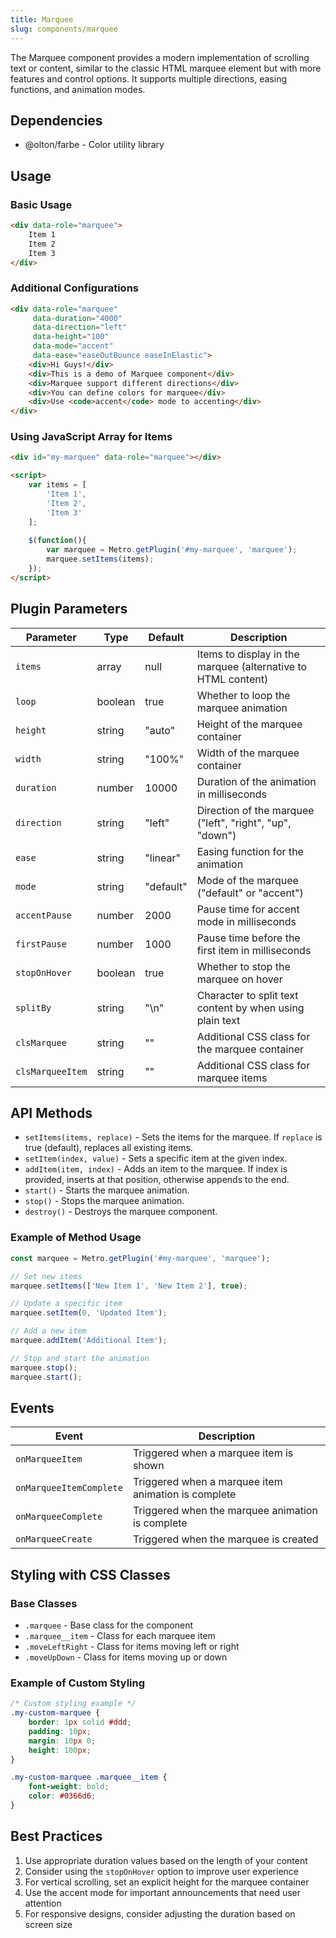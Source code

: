 ```yaml
---
title: Marquee
slug: components/marquee
---
```


The Marquee component provides a modern implementation of scrolling text or content, similar to the classic HTML marquee element but with more features and control options. It supports multiple directions, easing functions, and animation modes.

## Dependencies

- @olton/farbe - Color utility library

## Usage

### Basic Usage

```html
<div data-role="marquee">
    Item 1
    Item 2
    Item 3
</div>
```

### Additional Configurations

```html
<div data-role="marquee"
     data-duration="4000"
     data-direction="left"
     data-height="100"
     data-mode="accent"
     data-ease="easeOutBounce easeInElastic">
    <div>Hi Guys!</div>
    <div>This is a demo of Marquee component</div>
    <div>Marquee support different directions</div>
    <div>You can define colors for marquee</div>
    <div>Use <code>accent</code> mode to accenting</div>
</div>
```

### Using JavaScript Array for Items

```html
<div id="my-marquee" data-role="marquee"></div>

<script>
    var items = [
        'Item 1',
        'Item 2',
        'Item 3'
    ];
    
    $(function(){
        var marquee = Metro.getPlugin('#my-marquee', 'marquee');
        marquee.setItems(items);
    });
</script>
```

## Plugin Parameters

| Parameter | Type | Default | Description |
| --------- | ---- | ------- | ----------- |
| `items` | array | null | Items to display in the marquee (alternative to HTML content) |
| `loop` | boolean | true | Whether to loop the marquee animation |
| `height` | string | "auto" | Height of the marquee container |
| `width` | string | "100%" | Width of the marquee container |
| `duration` | number | 10000 | Duration of the animation in milliseconds |
| `direction` | string | "left" | Direction of the marquee ("left", "right", "up", "down") |
| `ease` | string | "linear" | Easing function for the animation |
| `mode` | string | "default" | Mode of the marquee ("default" or "accent") |
| `accentPause` | number | 2000 | Pause time for accent mode in milliseconds |
| `firstPause` | number | 1000 | Pause time before the first item in milliseconds |
| `stopOnHover` | boolean | true | Whether to stop the marquee on hover |
| `splitBy` | string | "\n" | Character to split text content by when using plain text |
| `clsMarquee` | string | "" | Additional CSS class for the marquee container |
| `clsMarqueeItem` | string | "" | Additional CSS class for marquee items |

## API Methods

+ `setItems(items, replace)` - Sets the items for the marquee. If `replace` is true (default), replaces all existing items.
+ `setItem(index, value)` - Sets a specific item at the given index.
+ `addItem(item, index)` - Adds an item to the marquee. If index is provided, inserts at that position, otherwise appends to the end.
+ `start()` - Starts the marquee animation.
+ `stop()` - Stops the marquee animation.
+ `destroy()` - Destroys the marquee component.

### Example of Method Usage

```javascript
const marquee = Metro.getPlugin('#my-marquee', 'marquee');

// Set new items
marquee.setItems(['New Item 1', 'New Item 2'], true);

// Update a specific item
marquee.setItem(0, 'Updated Item');

// Add a new item
marquee.addItem('Additional Item');

// Stop and start the animation
marquee.stop();
marquee.start();
```

## Events

| Event | Description |
| ----- | ----------- |
| `onMarqueeItem` | Triggered when a marquee item is shown |
| `onMarqueeItemComplete` | Triggered when a marquee item animation is complete |
| `onMarqueeComplete` | Triggered when the marquee animation is complete |
| `onMarqueeCreate` | Triggered when the marquee is created |

## Styling with CSS Classes

### Base Classes
- `.marquee` - Base class for the component
- `.marquee__item` - Class for each marquee item
- `.moveLeftRight` - Class for items moving left or right
- `.moveUpDown` - Class for items moving up or down

### Example of Custom Styling

```css
/* Custom styling example */
.my-custom-marquee {
    border: 1px solid #ddd;
    padding: 10px;
    margin: 10px 0;
    height: 100px;
}

.my-custom-marquee .marquee__item {
    font-weight: bold;
    color: #0366d6;
}
```

## Best Practices

1. Use appropriate duration values based on the length of your content
2. Consider using the `stopOnHover` option to improve user experience
3. For vertical scrolling, set an explicit height for the marquee container
4. Use the accent mode for important announcements that need user attention
5. For responsive designs, consider adjusting the duration based on screen size